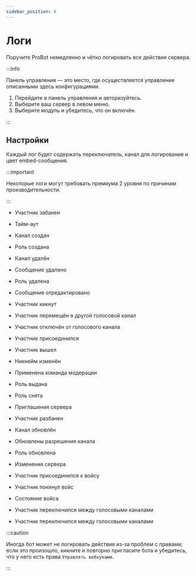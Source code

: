 ```yaml
---
sidebar_position: 8
---
```


# Логи

Поручите ProBot немедленно и чётко логировать все действия сервера.

:::info

Панель управления — это место, где осуществляется управление описанными здесь конфигурациями.

1. Перейдите в панель управления и авторизуйтесь. 
2. Выберите ваш сервер в левом меню.
3. Выберите модуль и убедитесь, что он включён. 

:::

## Настройки

Каждый лог будет содержать переключатель, канал для логирования и цвет embed-сообщения.

:::important 

Некоторые логи могут требовать премиума 2 уровня по причинам производительности.

:::

- Участник забанен



- Тайм-аут



- Канал создан



- Роль создана



- Канал удалён



- Сообщение удалено



- Роль удалена



- Сообщение отредактировано



- Участник кикнут



- Участник перемещён в другой голосовой канал



- Участник отключён от голосового канала


- Участник присоединился



- Участник вышел



- Никнейм изменён



- Применена команда модерации



- Роль выдана



- Роль снята



- Приглашения сервера



- Участник разбанен



- Канал обновлён



- Обновлены разрешения канала



- Роль обновлена



- Изменения сервера



- Участник присоединился к войсу



- Участник покинул войс



- Состояние войса



- Участник переключился между голосовыми каналами

 

- Участник переключился между голосовыми каналами


:::caution

Иногда бот может не логировать действия из-за проблем с правами; если это произошло, кикните и повторно пригласите бота и убедитесь, что у него есть права `Управлять вебхуками`.

:::
